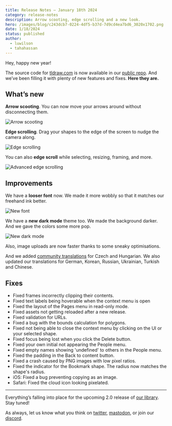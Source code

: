 ```yaml
---
title: Release Notes – January 18th 2024
category: release-notes
description: Arrow scooting, edge scrolling and a new look.
hero: /images/blog/c243dcb7-0224-4df5-b37d-7d9cd4ea7bd6_3020x1702.png
date: 1/18/2024
status: published
author:
  - luwilson
  - tahahassan
---
```


Hey, happy new year!

The source code for [tldraw.com](http://tldraw.com) is now available in our [public repo](https://github.com/tldraw/tldraw). And we’ve been filling it with plenty of new features and fixes. **Here they are.**

## What’s new

**Arrow scooting**. You can now move your arrows around without disconnecting them.

![Arrow scooting](/images/blog/92b46e2c-312e-4b43-9f7c-06797149273a_960x540.gif)

**Edge scrolling**. Drag your shapes to the edge of the screen to nudge the camera along.

![Edge scrolling](/images/blog/11ba331e-1f6c-41ed-95e7-96de4e4781a7_960x540.gif)

You can also **edge scroll** while selecting, resizing, framing, and more.

![Advanced edge scrolling](/images/blog/487b0471-5093-4b13-98b6-e04ab9261b47_960x540.gif)

## Improvements

We have a **looser font** now. We made it more wobbly so that it matches our freehand ink better.

![New font](/images/blog/a34c2d62-f3af-4ad1-aea0-443af62487cd_960x540.gif)

We have a **new dark mode** theme too. We made the background darker. And we gave the colors some more pop.

![New dark mode](/images/blog/c8864ba9-d107-46de-8eba-f3097b9696f8_960x540.gif)

Also, image uploads are now faster thanks to some sneaky optimisations.

And we added [community translations](https://tldraw.dev/community/translations) for Czech and Hungarian. We also updated our translations for German, Korean, Russian, Ukrainian, Turkish and Chinese.

## Fixes

- Fixed frames incorrectly clipping their contents.
- Fixed text labels being hoverable when the context menu is open
- Fixed the layout of the Pages menu in read-only mode.
- Fixed assets not getting reloaded after a new release.
- Fixed validation for URLs.
- Fixed a bug with the bounds calculation for polygons.
- Fixed not being able to close the context menu by clicking on the UI or your selected shape.
- Fixed focus being lost when you click the Delete button.
- Fixed your own initial not appearing the People menu.
- Fixed empty names showing 'undefined' to others in the People menu.
- Fixed the padding in the Back to content button.
- Fixed a crash caused by PNG images with low pixel ratios.
- Fixed the indicator for the Bookmark shape. The radius now matches the shape's radius.
- iOS: Fixed a bug preventing copying as an image.
- Safari: Fixed the cloud icon looking pixelated.

---

Everything’s falling into place for the upcoming 2.0 release of [our library](https://tldraw.dev). Stay tuned!

As always, let us know what you think on [twitter](https://twitter.com/tldraw), [mastodon](https://mas.to/@tldraw), or join our [discord](https://discord.tldraw.com/?utm_source=blog&utm_medium=announcement&utm_campaign=release-notes).
